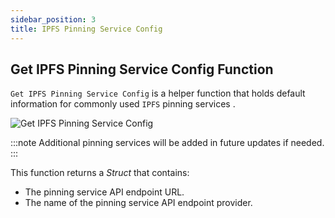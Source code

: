 ```yaml
---
sidebar_position: 3
title: IPFS Pinning Service Config
---
```


## Get IPFS Pinning Service Config Function

`Get IPFS Pinning Service Config` is a helper function that holds default information for commonly used `IPFS`
pinning services <Step text="1"/>.

![Get IPFS Pinning Service Config](_static/img/03_get-pinning-service-config.png)

:::note
Additional pinning services will be added in future updates if needed.
:::

This function returns a *Struct* that contains:
* <Step text="2"/> The pinning service API endpoint URL.
* <Step text="3"/> The name of the pinning service API endpoint provider.

